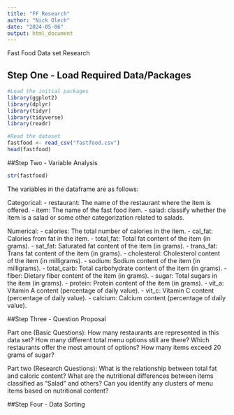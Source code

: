 ```yaml
---
title: "FF Research"
author: "Nick Olech"
date: "2024-05-06"
output: html_document
---
```


Fast Food Data set Research

## Step One - Load Required Data/Packages
```r
#Load the initial packages
library(ggplot2)
library(dplyr)
library(tidyr)
library(tidyverse)
library(readr)

#Read the dataset
fastfood <- read_csv("fastfood.csv")
head(fastfood)
```
##Step Two - Variable Analysis
```r
str(fastfood)
```
The variables in the dataframe are as follows:

Categorical: 
- restaurant: The name of the restaurant where the item is offered.
- item: The name of the fast food item.
- salad: classify whether the item is a salad or some other categorization related to salads.

Numerical:
- calories: The total number of calories in the item.
- cal_fat: Calories from fat in the item.
- total_fat: Total fat content of the item (in grams).
- sat_fat: Saturated fat content of the item (in grams).
- trans_fat: Trans fat content of the item (in grams).
- cholesterol: Cholesterol content of the item (in milligrams).
- sodium: Sodium content of the item (in milligrams).
- total_carb: Total carbohydrate content of the item (in grams).
- fiber: Dietary fiber content of the item (in grams).
- sugar: Total sugars in the item (in grams).
- protein: Protein content of the item (in grams).
- vit_a: Vitamin A content (percentage of daily value).
- vit_c:  Vitamin C content (percentage of daily value).
- calcium: Calcium content (percentage of daily value).

##Step Three - Question Proposal

Part one (Basic Questions):
How many restaurants are represented in this data set?
How many different total menu options still are there?
Which restaurants offer the most amount of options?
How many items exceed 20 grams of sugar?

Part two (Research Questions):
What is the relationship between total fat and caloric content?
What are the nutritional differences between items classified as "Salad" and others?
Can you identify any clusters of menu items based on nutritional content?

##Step Four - Data Sorting












